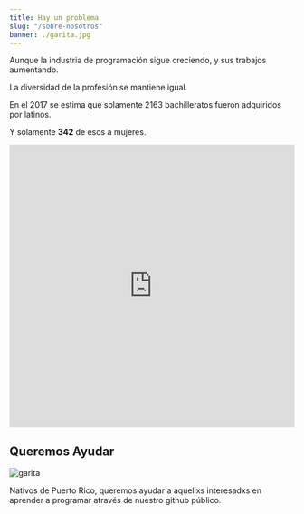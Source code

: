 ```yaml
---
title: Hay un problema
slug: "/sobre-nosotros"
banner: ./garita.jpg
---
```


Aunque la industria de programación sigue creciendo, y sus trabajos aumentando.

La diversidad de la profesión se mantiene igual.

En el 2017 se estima que solamente 2163 bachilleratos fueron adquiridos por latinos.

Y solamente **342** de esos a mujeres.

<iframe width="100%" height="500px" src="https://datausa.io/profile/cip/computer-science/demographics/grads_ethnicity_gender?viz=false" frameborder="0" ></iframe>

## Queremos Ayudar

![garita](garita.jpg "Garita")

Nativos de Puerto Rico, queremos ayudar a aquellxs interesadxs en aprender a programar através de nuestro github público.
